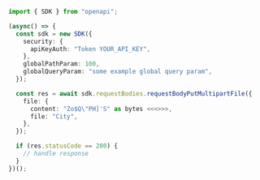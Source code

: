 ```typescript showLineNumbers copy filename="Request Body Put Multipart File usage example"
import { SDK } from "openapi";

(async() => {
  const sdk = new SDK({
    security: {
      apiKeyAuth: "Token YOUR_API_KEY",
    },
    globalPathParam: 100,
    globalQueryParam: "some example global query param",
  });

  const res = await sdk.requestBodies.requestBodyPutMultipartFile({
    file: {
      content: "Zo$Q\"PH]'S" as bytes <<<>>>,
      file: "City",
    },
  });

  if (res.statusCode == 200) {
    // handle response
  }
})();
```
